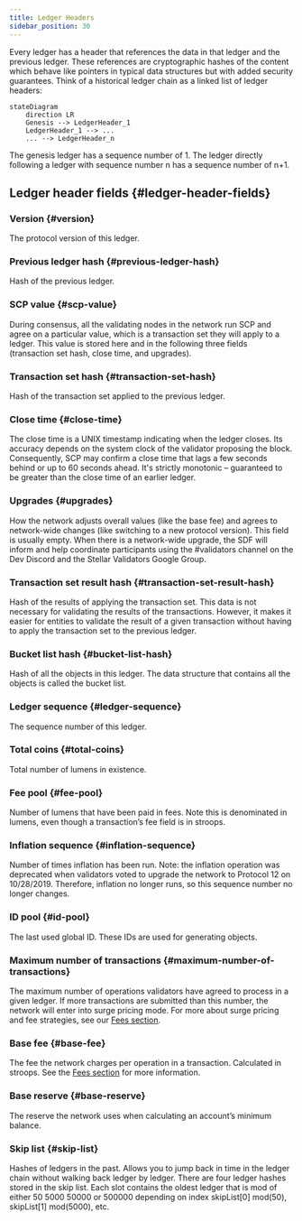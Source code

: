 ```yaml
---
title: Ledger Headers
sidebar_position: 30
---
```


Every ledger has a header that references the data in that ledger and the previous ledger. These references are cryptographic hashes of the content which behave like pointers in typical data structures but with added security guarantees. Think of a historical ledger chain as a linked list of ledger headers:

```mermaid
stateDiagram
    direction LR
    Genesis --> LedgerHeader_1
    LedgerHeader_1 --> ...
    ... --> LedgerHeader_n
```

The genesis ledger has a sequence number of 1. The ledger directly following a ledger with sequence number n has a sequence number of n+1.

## Ledger header fields {#ledger-header-fields}

### Version {#version}

The protocol version of this ledger.

### Previous ledger hash {#previous-ledger-hash}

Hash of the previous ledger.

### SCP value {#scp-value}

During consensus, all the validating nodes in the network run SCP and agree on a particular value, which is a transaction set they will apply to a ledger. This value is stored here and in the following three fields (transaction set hash, close time, and upgrades).

### Transaction set hash {#transaction-set-hash}

Hash of the transaction set applied to the previous ledger.

### Close time {#close-time}

The close time is a UNIX timestamp indicating when the ledger closes. Its accuracy depends on the system clock of the validator proposing the block. Consequently, SCP may confirm a close time that lags a few seconds behind or up to 60 seconds ahead. It's strictly monotonic – guaranteed to be greater than the close time of an earlier ledger.

### Upgrades {#upgrades}

How the network adjusts overall values (like the base fee) and agrees to network-wide changes (like switching to a new protocol version). This field is usually empty. When there is a network-wide upgrade, the SDF will inform and help coordinate participants using the #validators channel on the Dev Discord and the Stellar Validators Google Group.

### Transaction set result hash {#transaction-set-result-hash}

Hash of the results of applying the transaction set. This data is not necessary for validating the results of the transactions. However, it makes it easier for entities to validate the result of a given transaction without having to apply the transaction set to the previous ledger.

### Bucket list hash {#bucket-list-hash}

Hash of all the objects in this ledger. The data structure that contains all the objects is called the bucket list.

### Ledger sequence {#ledger-sequence}

The sequence number of this ledger.

### Total coins {#total-coins}

Total number of lumens in existence.

### Fee pool {#fee-pool}

Number of lumens that have been paid in fees. Note this is denominated in lumens, even though a transaction’s fee field is in stroops.

### Inflation sequence {#inflation-sequence}

Number of times inflation has been run. Note: the inflation operation was deprecated when validators voted to upgrade the network to Protocol 12 on 10/28/2019. Therefore, inflation no longer runs, so this sequence number no longer changes.

### ID pool {#id-pool}

The last used global ID. These IDs are used for generating objects.

### Maximum number of transactions {#maximum-number-of-transactions}

The maximum number of operations validators have agreed to process in a given ledger. If more transactions are submitted than this number, the network will enter into surge pricing mode. For more about surge pricing and fee strategies, see our [Fees section](../../fundamentals/fees-resource-limits-metering.mdx).

### Base fee {#base-fee}

The fee the network charges per operation in a transaction. Calculated in stroops. See the [Fees section](../../fundamentals/fees-resource-limits-metering.mdx) for more information.

### Base reserve {#base-reserve}

The reserve the network uses when calculating an account’s minimum balance.

### Skip list {#skip-list}

Hashes of ledgers in the past. Allows you to jump back in time in the ledger chain without walking back ledger by ledger. There are four ledger hashes stored in the skip list. Each slot contains the oldest ledger that is mod of either 50 5000 50000 or 500000 depending on index skipList[0] mod(50), skipList[1] mod(5000), etc.
